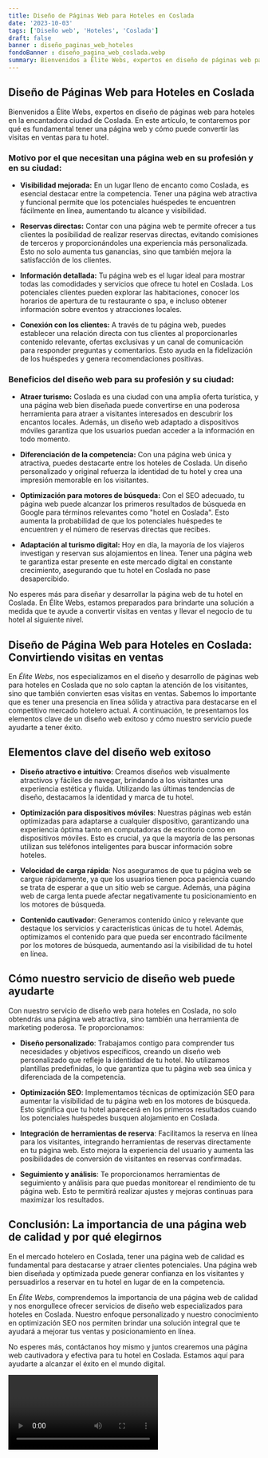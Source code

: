 ```yaml
---
title: Diseño de Páginas Web para Hoteles en Coslada
date: '2023-10-03'
tags: ['Diseño web', 'Hoteles', 'Coslada']
draft: false
banner : diseño_paginas_web_hoteles
fondoBanner : diseño_pagina_web_coslada.webp
summary: Bienvenidos a Élite Webs, expertos en diseño de páginas web para hoteles en la encantadora ciudad de Coslada. En este artículo, te contaremos por qué es fundamental tener una página web y cómo puede convertir las visitas en ventas para tu hotel.
---
```


## Diseño de Páginas Web para Hoteles en Coslada

Bienvenidos a Élite Webs, expertos en diseño de páginas web para hoteles en la encantadora ciudad de Coslada. En este artículo, te contaremos por qué es fundamental tener una página web y cómo puede convertir las visitas en ventas para tu hotel.

### Motivo por el que necesitan una página web en su profesión y en su ciudad:

- **Visibilidad mejorada:** En un lugar lleno de encanto como Coslada, es esencial destacar entre la competencia. Tener una página web atractiva y funcional permite que los potenciales huéspedes te encuentren fácilmente en línea, aumentando tu alcance y visibilidad.

- **Reservas directas:** Contar con una página web te permite ofrecer a tus clientes la posibilidad de realizar reservas directas, evitando comisiones de terceros y proporcionándoles una experiencia más personalizada. Esto no solo aumenta tus ganancias, sino que también mejora la satisfacción de los clientes.

- **Información detallada:** Tu página web es el lugar ideal para mostrar todas las comodidades y servicios que ofrece tu hotel en Coslada. Los potenciales clientes pueden explorar las habitaciones, conocer los horarios de apertura de tu restaurante o spa, e incluso obtener información sobre eventos y atracciones locales.

- **Conexión con los clientes:** A través de tu página web, puedes establecer una relación directa con tus clientes al proporcionarles contenido relevante, ofertas exclusivas y un canal de comunicación para responder preguntas y comentarios. Esto ayuda en la fidelización de los huéspedes y genera recomendaciones positivas.

### Beneficios del diseño web para su profesión y su ciudad:

- **Atraer turismo:** Coslada es una ciudad con una amplia oferta turística, y una página web bien diseñada puede convertirse en una poderosa herramienta para atraer a visitantes interesados en descubrir los encantos locales. Además, un diseño web adaptado a dispositivos móviles garantiza que los usuarios puedan acceder a la información en todo momento.

- **Diferenciación de la competencia:** Con una página web única y atractiva, puedes destacarte entre los hoteles de Coslada. Un diseño personalizado y original refuerza la identidad de tu hotel y crea una impresión memorable en los visitantes.

- **Optimización para motores de búsqueda:** Con el SEO adecuado, tu página web puede alcanzar los primeros resultados de búsqueda en Google para términos relevantes como "hotel en Coslada". Esto aumenta la probabilidad de que los potenciales huéspedes te encuentren y el número de reservas directas que recibes.

- **Adaptación al turismo digital:** Hoy en día, la mayoría de los viajeros investigan y reservan sus alojamientos en línea. Tener una página web te garantiza estar presente en este mercado digital en constante crecimiento, asegurando que tu hotel en Coslada no pase desapercibido.

No esperes más para diseñar y desarrollar la página web de tu hotel en Coslada. En Élite Webs, estamos preparados para brindarte una solución a medida que te ayude a convertir visitas en ventas y llevar el negocio de tu hotel al siguiente nivel.

<GifSeo />

<Cta />

## Diseño de Página Web para Hoteles en Coslada: Convirtiendo visitas en ventas

En *Élite Webs*, nos especializamos en el diseño y desarrollo de páginas web para hoteles en Coslada que no solo captan la atención de los visitantes, sino que también convierten esas visitas en ventas. Sabemos lo importante que es tener una presencia en línea sólida y atractiva para destacarse en el competitivo mercado hotelero actual. A continuación, te presentamos los elementos clave de un diseño web exitoso y cómo nuestro servicio puede ayudarte a tener éxito.

## Elementos clave del diseño web exitoso

- **Diseño atractivo e intuitivo**: Creamos diseños web visualmente atractivos y fáciles de navegar, brindando a los visitantes una experiencia estética y fluida. Utilizando las últimas tendencias de diseño, destacamos la identidad y marca de tu hotel.

- **Optimización para dispositivos móviles**: Nuestras páginas web están optimizadas para adaptarse a cualquier dispositivo, garantizando una experiencia óptima tanto en computadoras de escritorio como en dispositivos móviles. Esto es crucial, ya que la mayoría de las personas utilizan sus teléfonos inteligentes para buscar información sobre hoteles.

- **Velocidad de carga rápida**: Nos aseguramos de que tu página web se cargue rápidamente, ya que los usuarios tienen poca paciencia cuando se trata de esperar a que un sitio web se cargue. Además, una página web de carga lenta puede afectar negativamente tu posicionamiento en los motores de búsqueda.

- **Contenido cautivador**: Generamos contenido único y relevante que destaque los servicios y características únicas de tu hotel. Además, optimizamos el contenido para que pueda ser encontrado fácilmente por los motores de búsqueda, aumentando así la visibilidad de tu hotel en línea.

## Cómo nuestro servicio de diseño web puede ayudarte

Con nuestro servicio de diseño web para hoteles en Coslada, no solo obtendrás una página web atractiva, sino también una herramienta de marketing poderosa. Te proporcionamos:

- **Diseño personalizado**: Trabajamos contigo para comprender tus necesidades y objetivos específicos, creando un diseño web personalizado que refleje la identidad de tu hotel. No utilizamos plantillas predefinidas, lo que garantiza que tu página web sea única y diferenciada de la competencia.

- **Optimización SEO**: Implementamos técnicas de optimización SEO para aumentar la visibilidad de tu página web en los motores de búsqueda. Esto significa que tu hotel aparecerá en los primeros resultados cuando los potenciales huéspedes busquen alojamiento en Coslada.

- **Integración de herramientas de reserva**: Facilitamos la reserva en línea para los visitantes, integrando herramientas de reservas directamente en tu página web. Esto mejora la experiencia del usuario y aumenta las posibilidades de conversión de visitantes en reservas confirmadas.

- **Seguimiento y análisis**: Te proporcionamos herramientas de seguimiento y análisis para que puedas monitorear el rendimiento de tu página web. Esto te permitirá realizar ajustes y mejoras continuas para maximizar los resultados.

## Conclusión: La importancia de una página web de calidad y por qué elegirnos

En el mercado hotelero en Coslada, tener una página web de calidad es fundamental para destacarse y atraer clientes potenciales. Una página web bien diseñada y optimizada puede generar confianza en los visitantes y persuadirlos a reservar en tu hotel en lugar de en la competencia.

En *Élite Webs*, comprendemos la importancia de una página web de calidad y nos enorgullece ofrecer servicios de diseño web especializados para hoteles en Coslada. Nuestro enfoque personalizado y nuestro conocimiento en optimización SEO nos permiten brindar una solución integral que te ayudará a mejorar tus ventas y posicionamiento en línea.

No esperes más, contáctanos hoy mismo y juntos crearemos una página web cautivadora y efectiva para tu hotel en Coslada. Estamos aquí para ayudarte a alcanzar el éxito en el mundo digital.

<Video />

<CtaBot job='Hoteles' city='Coslada'/>

<Gmaps query='Coslada+españa+maps' />